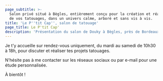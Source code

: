 ```yaml
---
page_subtitle: >-
  Salon privé situé à Bègles, entièrement conçu pour la création et réalisation
  de vos tatouages, dans un univers calme, arboré et sans vis à vis.
title: 'Le P''tit Cap'', salon de tatouage'
page_title: Le P'tit Cap'
description: 'Présentation du salon de Douky à Bègles, près de Bordeaux. Avec photos !!'
---
```


<Gallery src="src/content/galleries/salon.json" />

Je t'y accueille sur rendez-vous uniquement, du mardi au samedi de 10h30 à 18h, pour discuter et réaliser tes projets tatouages.

N'hésite pas à me contacter sur les réseaux sociaux ou par e-mail pour une étude
personnalisée.

À bientôt !
